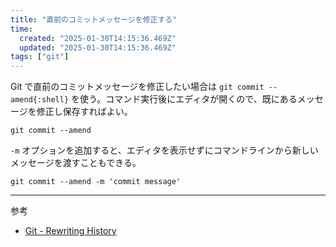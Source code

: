 ```yaml
---
title: "直前のコミットメッセージを修正する"
time:
  created: "2025-01-30T14:15:36.469Z"
  updated: "2025-01-30T14:15:36.469Z"
tags: ["git"]
---
```


Git で直前のコミットメッセージを修正したい場合は `git commit --amend{:shell}` を使う。コマンド実行後にエディタが開くので、既にあるメッセージを修正し保存すればよい。

```shell
git commit --amend
```

`-m` オプションを追加すると、エディタを表示せずにコマンドラインから新しいメッセージを渡すこともできる。

```shell
git commit --amend -m 'commit message'
```

---

参考

- [Git - Rewriting History](https://git-scm.com/book/en/v2/Git-Tools-Rewriting-History)

